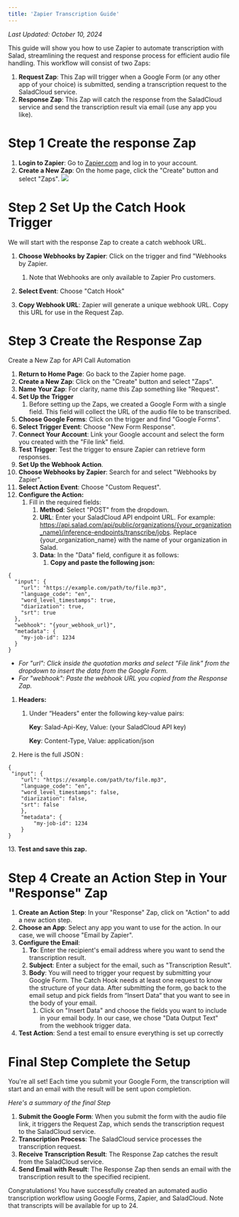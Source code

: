 ```yaml
---
title: 'Zapier Transcription Guide'
---
```


_Last Updated: October 10, 2024_

This guide will show you how to use Zapier to automate transcription with Salad, streamlining the request and response
process for efficient audio file handling. This workflow will consist of two Zaps:

1. **Request Zap**: This Zap will trigger when a Google Form (or any other app of your choice) is submitted, sending a
   transcription request to the SaladCloud service.
2. **Response Zap**: This Zap will catch the response from the SaladCloud service and send the transcription result via
   email (use any app you like).

# **Step 1 Create the response Zap**

1. **Login to Zapier**: Go to [Zapier.com](https://zapier.com) and log in to your account.
2. **Create a New Zap**: On the home page, click the "Create" button and select "Zaps".
   <img src="/guides/transcription/salad-transcription-api/images/zapier1.png" />

# **Step 2 Set Up the Catch Hook Trigger**

We will start with the response Zap to create a catch webhook URL.

1. **Choose Webhooks by Zapier**: Click on the trigger and find "Webhooks by Zapier.
   1. Note that Webhooks are only available to Zapier Pro customers.
2. **Select Event**: Choose "Catch Hook"

3. **Copy Webhook URL**: Zapier will generate a unique webhook URL. Copy this URL for use in the Request Zap.

# **Step 3 Create the Response Zap**

Create a New Zap for API Call Automation

1. **Return to Home Page**: Go back to the Zapier home page.
2. **Create a New Zap**: Click on the "Create" button and select "Zaps".
3. **Name Your Zap**: For clarity, name this Zap something like "Request".
4. **Set Up the Trigger**
   1. Before setting up the Zaps, we created a Google Form with a single field. This field will collect the URL of the
      audio file to be transcribed.
5. **Choose Google Forms**: Click on the trigger and find "Google Forms".
6. **Select Trigger Event**: Choose "New Form Response".
7. **Connect Your Account**: Link your Google account and select the form you created with the "File link" field.
8. **Test Trigger**: Test the trigger to ensure Zapier can retrieve form responses.
9. **Set Up the Webhook Action**.
10. **Choose Webhooks by Zapier**: Search for and select "Webhooks by Zapier".
11. **Select Action Event**: Choose "Custom Request".
12. **Configure the Action:**
    1. Fill in the required fields:
       1. **Method**: Select "POST" from the dropdown.
       2. **URL**: Enter your SaladCloud API endpoint URL. For example:
          https://api.salad.com/api/public/organizations/{your_organization_name}/inference-endpoints/transcribe/jobs.
          Replace {your_organization_name} with the name of your organization in Salad.
       3. **Data**: In the "Data" field, configure it as follows:
          1. **Copy and paste the following json:**

```
{
  "input": {
    "url": "https://example.com/path/to/file.mp3",
    "language_code": "en",
    "word_level_timestamps": true,
    "diarization": true,
    "srt": true
  },
  "webhook": "{your_webhook_url}",
  "metadata": {
    "my-job-id": 1234
  }
}

```

- _For "url": Click inside the quotation marks and select "File link" from the dropdown to insert the data from the
  Google Form._
- _For "webhook": Paste the webhook URL you copied from the Response Zap._

1. **Headers:**

   1. Under “Headers" enter the following key-value pairs:

      **Key**: Salad-Api-Key, Value: (your SaladCloud API key)

      **Key**: Content-Type, Value: application/json

2. Here is the full JSON :

```
{
 "input": {
    "url": "https://example.com/path/to/file.mp3",
    "language_code": "en",
    "word_level_timestamps": false,
    "diarization": false,
    "srt": false
    },
    "metadata": {
        "my-job-id": 1234
    }
}

```

13. **Test and save this zap.**

# **Step 4 Create an Action Step in Your "Response" Zap**

1. **Create an Action Step**: In your "Response" Zap, click on "Action" to add a new action step.
2. **Choose an App**: Select any app you want to use for the action. In our case, we will choose "Email by Zapier".
3. **Configure the Email**:
   1. **To**: Enter the recipient's email address where you want to send the transcription result.
   2. **Subject**: Enter a subject for the email, such as "Transcription Result".
   3. **Body**: You will need to trigger your request by submitting your Google Form. The Catch Hook needs at least one
      request to know the structure of your data. After submitting the form, go back to the email setup and pick fields
      from “Insert Data“ that you want to see in the body of your email.
      1. Click on "Insert Data" and choose the fields you want to include in your email body. In our case, we chose
         "Data Output Text" from the webhook trigger data.
4. **Test Action**: Send a test email to ensure everything is set up correctly

# **Final Step Complete the Setup**

You're all set! Each time you submit your Google Form, the transcription will start and an email with the result will be
sent upon completion.

_Here's a summary of the final Step_

1. **Submit the Google Form**: When you submit the form with the audio file link, it triggers the Request Zap, which
   sends the transcription request to the SaladCloud service.
2. **Transcription Process**: The SaladCloud service processes the transcription request.
3. **Receive Transcription Result**: The Response Zap catches the result from the SaladCloud service.
4. **Send Email with Result**: The Response Zap then sends an email with the transcription result to the specified
   recipient.

Congratulations! You have successfully created an automated audio transcription workflow using Google Forms, Zapier, and
SaladCloud. Note that transcripts will be available for up to 24.
